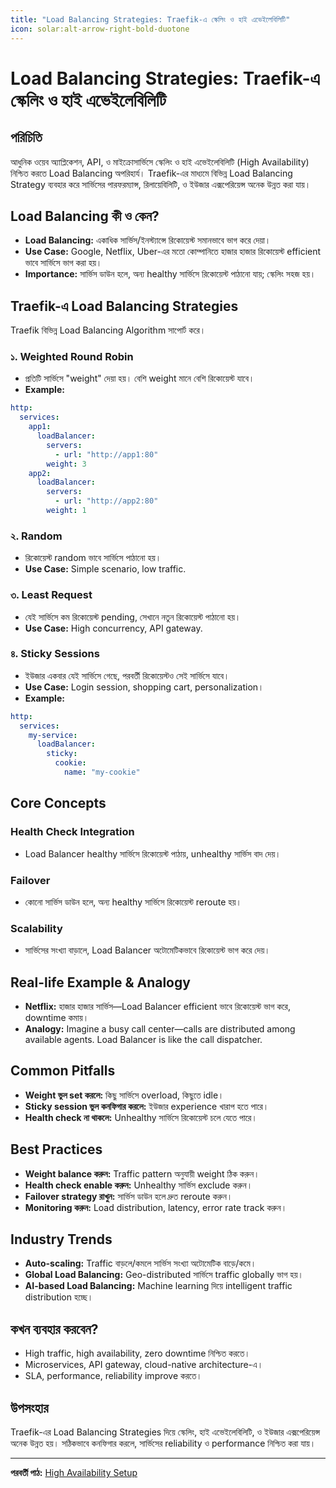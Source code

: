 ```yaml
---
title: "Load Balancing Strategies: Traefik-এ স্কেলিং ও হাই এভেইলেবিলিটি"
icon: solar:alt-arrow-right-bold-duotone
---
```


# Load Balancing Strategies: Traefik-এ স্কেলিং ও হাই এভেইলেবিলিটি

## পরিচিতি

আধুনিক ওয়েব অ্যাপ্লিকেশন, API, ও মাইক্রোসার্ভিসে স্কেলিং ও হাই এভেইলেবিলিটি (High Availability) নিশ্চিত করতে Load Balancing অপরিহার্য। Traefik-এর মাধ্যমে বিভিন্ন Load Balancing Strategy ব্যবহার করে সার্ভিসের পারফরম্যান্স, রিলায়েবিলিটি, ও ইউজার এক্সপেরিয়েন্স অনেক উন্নত করা যায়।

## Load Balancing কী ও কেন?

- **Load Balancing:** একাধিক সার্ভিস/ইনস্ট্যান্সে রিকোয়েস্ট সমানভাবে ভাগ করে দেয়া।
- **Use Case:** Google, Netflix, Uber-এর মতো কোম্পানিতে হাজার হাজার রিকোয়েস্ট efficient ভাবে সার্ভিসে ভাগ করা হয়।
- **Importance:** সার্ভিস ডাউন হলে, অন্য healthy সার্ভিসে রিকোয়েস্ট পাঠানো যায়; স্কেলিং সহজ হয়।

## Traefik-এ Load Balancing Strategies

Traefik বিভিন্ন Load Balancing Algorithm সাপোর্ট করে।

### ১. Weighted Round Robin
- প্রতিটি সার্ভিসে "weight" দেয়া হয়। বেশি weight মানে বেশি রিকোয়েস্ট যাবে।
- **Example:**
```yaml
http:
  services:
    app1:
      loadBalancer:
        servers:
          - url: "http://app1:80"
        weight: 3
    app2:
      loadBalancer:
        servers:
          - url: "http://app2:80"
        weight: 1
```

### ২. Random
- রিকোয়েস্ট random ভাবে সার্ভিসে পাঠানো হয়।
- **Use Case:** Simple scenario, low traffic.

### ৩. Least Request
- যেই সার্ভিসে কম রিকোয়েস্ট pending, সেখানে নতুন রিকোয়েস্ট পাঠানো হয়।
- **Use Case:** High concurrency, API gateway.

### ৪. Sticky Sessions
- ইউজার একবার যেই সার্ভিসে গেছে, পরবর্তী রিকোয়েস্টও সেই সার্ভিসে যাবে।
- **Use Case:** Login session, shopping cart, personalization।
- **Example:**
```yaml
http:
  services:
    my-service:
      loadBalancer:
        sticky:
          cookie:
            name: "my-cookie"
```

## Core Concepts

### Health Check Integration
- Load Balancer healthy সার্ভিসে রিকোয়েস্ট পাঠায়, unhealthy সার্ভিস বাদ দেয়।

### Failover
- কোনো সার্ভিস ডাউন হলে, অন্য healthy সার্ভিসে রিকোয়েস্ট reroute হয়।

### Scalability
- সার্ভিসের সংখ্যা বাড়ালে, Load Balancer অটোমেটিকভাবে রিকোয়েস্ট ভাগ করে দেয়।

## Real-life Example & Analogy

- **Netflix:** হাজার হাজার সার্ভিস—Load Balancer efficient ভাবে রিকোয়েস্ট ভাগ করে, downtime কমায়।
- **Analogy:** Imagine a busy call center—calls are distributed among available agents. Load Balancer is like the call dispatcher.

## Common Pitfalls

- **Weight ভুল set করলে:** কিছু সার্ভিসে overload, কিছুতে idle।
- **Sticky session ভুল কনফিগার করলে:** ইউজার experience খারাপ হতে পারে।
- **Health check না থাকলে:** Unhealthy সার্ভিসে রিকোয়েস্ট চলে যেতে পারে।

## Best Practices

- **Weight balance করুন:** Traffic pattern অনুযায়ী weight ঠিক করুন।
- **Health check enable করুন:** Unhealthy সার্ভিস exclude করুন।
- **Failover strategy রাখুন:** সার্ভিস ডাউন হলে দ্রুত reroute করুন।
- **Monitoring করুন:** Load distribution, latency, error rate track করুন।

## Industry Trends

- **Auto-scaling:** Traffic বাড়লে/কমলে সার্ভিস সংখ্যা অটোমেটিক বাড়ে/কমে।
- **Global Load Balancing:** Geo-distributed সার্ভিসে traffic globally ভাগ হয়।
- **AI-based Load Balancing:** Machine learning দিয়ে intelligent traffic distribution হচ্ছে।

## কখন ব্যবহার করবেন?

- High traffic, high availability, zero downtime নিশ্চিত করতে।
- Microservices, API gateway, cloud-native architecture-এ।
- SLA, performance, reliability improve করতে।

## উপসংহার

Traefik-এর Load Balancing Strategies দিয়ে স্কেলিং, হাই এভেইলেবিলিটি, ও ইউজার এক্সপেরিয়েন্স অনেক উন্নত হয়। সঠিকভাবে কনফিগার করলে, সার্ভিসের reliability ও performance নিশ্চিত করা যায়।

---

**পরবর্তী পাঠ:** [High Availability Setup](/traefik/ha-setup)
